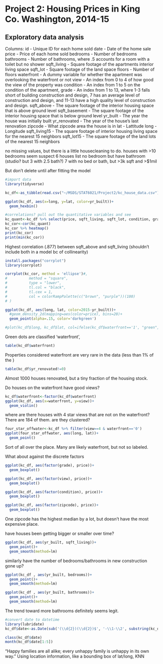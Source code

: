 # Project 2: Housing Prices in King Co. Washington, 2014-15

## Exploratory data analysis

Columns: 
id - Unique ID for each home sold
date - Date of the home sale
price - Price of each home sold
bedrooms - Number of bedrooms
bathrooms - Number of bathrooms, where .5 accounts for a room with a toilet but no shower
sqft_living - Square footage of the apartments interior living space
sqft_lot - Square footage of the land space
floors - Number of floors
waterfront - A dummy variable for whether the apartment was overlooking the waterfront or not
view - An index from 0 to 4 of how good the view of the property was
condition - An index from 1 to 5 on the condition of the apartment,
grade - An index from 1 to 13, where 1-3 falls short of building construction and design, 7 has an average level of construction and design, and 11-13 have a high quality level of construction and design.
sqft_above - The square footage of the interior housing space that is above ground level
sqft_basement - The square footage of the interior housing space that is below ground level
yr_built - The year the house was initially built
yr_renovated - The year of the house’s last renovation
zipcode - What zipcode area the house is in
lat - Lattitude
long - Longitude
sqft_living15 - The square footage of interior housing living space for the nearest 15 neighbors
sqft_lot15 - The square footage of the land lots of the nearest 15 neighbors


no missing values, but there is a little housecleaning to do.
houses with >10 bedrooms seem suspect
6 houses list no bedroom but have bathroom (studio? but 3 with 2.5 bath?)
7 with no bed or bath, but >3k sqft and >$1mil

But don't delete until after fitting the model



```r
#import data
library(tidyverse)

kc_df<-as_tibble(read.csv("~/MSDS/STAT6021/Project2/kc_house_data.csv"))
```



```r
ggplot(kc_df, aes(x=long, y=lat, color=yr_built))+
  geom_hexbin()
```



```r
#correlations? pull out the quantitative variables and see
kc_quant<-kc_df %>% select(price, sqft_living, sqft_lot, condition, grade, sqft_above, sqft_basement, sqft_living15, sqft_lot15)
kc_cor<-cor(kc_quant)
kc_cor %>% heatmap()
print(kc_cor)
print(min(kc_cor))
```
Highest correlation (.877) between sqft_above and sqft_living (shouldn't include both in a model bc of collinearity)
```r
install.packages("corrplot")
library(corrplot)
```

```r
corrplot(kc_cor, method = 'ellipse')#,
#          method = "square",
#          type = "lower",
#          tl.col = "black",
#          tl.cex = 1,
#          col = colorRampPalette(c("brown", "purple"))(100)
# )
```


```r

ggplot(kc_df, aes(long, lat, color=2015-yr_built))+
  #geom_density_2d(mapping=aes(color=price), bins=20)+
  geom_point(alpha=.15, color='darkgreen')

#plot(kc_df$long, kc_df$lat, col=ifelse(kc_df$waterfront=='1', "green", ifelse((kc_df$view==4 & kc_df$waterfront=='0'), rgb(red = 1, green = 0, blue = 0, alpha = 1), rgb(red = 0, green = 0, blue = 1, alpha = 0.2))))
```
Green dots are classified 'waterfront', 


```r
table(kc_df$waterfront)
```

Properties considered waterfront are very rare in the data (less than 1% of the )


```r
table(kc_df$yr_renovated!=0)
```

Almost 1000 houses renovated, but a tiny fraction of the housing stock. 


Do houses on the waterfront have good views?

```r
kc_df$waterfront<-factor(kc_df$waterfront)
ggplot(kc_df, aes(x=waterfront, y=view))+
  geom_violin()
```
where are there houses with 4 star views that are not on the waterfront? There are 184 of them. are they clustered?



```r
four_star_offwater<-kc_df %>% filter(view==4 & waterfront=='0')
ggplot(four_star_offwater, aes(long, lat))+
  geom_point()


```
Sort of all over the place. Many are likely waterfront, but not so labeled.

What about against the discrete factors

```r
ggplot(kc_df, aes(factor(grade), price))+
  geom_boxplot()
```

```r
ggplot(kc_df, aes(factor(view), price))+
  geom_boxplot()
```

```r
ggplot(kc_df, aes(factor(condition), price))+
  geom_boxplot()
```

```r
ggplot(kc_df, aes(factor(zipcode), price))+
  geom_boxplot()
```

One zipcode has the highest median by a lot, but doesn't have the most expensive place.

have houses been getting bigger or smaller over time?

```r
ggplot(kc_df, aes(yr_built, sqft_living))+
  geom_point()+
  geom_smooth(method=lm)
```
similarly have the number of bedrooms/bathrooms in new construction gone up?

```r
ggplot(kc_df , aes(yr_built, bedrooms))+
  geom_point()+
  geom_smooth(method=lm)
```

```r
ggplot(kc_df , aes(yr_built, bathrooms))+
  geom_point()+
  geom_smooth(method=lm)
```

The trend toward more bathrooms definitely seems legit.



```r
#convert date to datetime
library(lubridate)
kc_df$date<-as.Date(sub('(\\d{2})(\\d{2})$', '-\\1-\\2', substring(kc_df$date,1,8)))

```

```r
class(kc_df$date)
month(kc_df$date[1:5])
```

"Happy families are all alike; every unhappy family is unhappy in its own way."
Using location information, like a bounding box of lat/long, KNN
